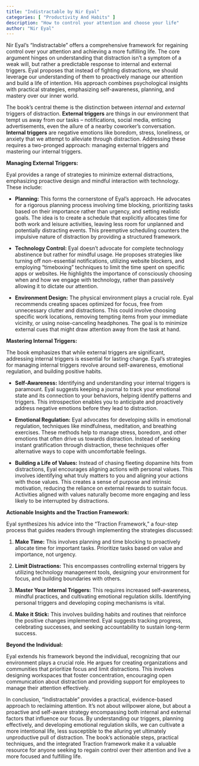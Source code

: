 ```yaml
---
title: "Indistractable by Nir Eyal"
categories: [ "Productivity And Habits" ]
description: "How to control your attention and choose your life"
author: "Nir Eyal"
---
```

Nir Eyal's "Indistractable" offers a comprehensive framework for regaining control over your attention and achieving a more fulfilling life.  The core argument hinges on understanding that distraction isn't a symptom of a weak will, but rather a predictable response to internal and external triggers.  Eyal proposes that instead of fighting distractions, we should leverage our understanding of them to proactively manage our attention and build a life of intention.  His approach combines psychological insights with practical strategies, emphasizing self-awareness, planning, and mastery over our inner world.

The book's central theme is the distinction between *internal* and *external* triggers of distraction.  **External triggers** are things in our environment that tempt us away from our tasks – notifications, social media, enticing advertisements, even the allure of a nearby coworker's conversation.  **Internal triggers** are negative emotions like boredom, stress, loneliness, or anxiety that we attempt to alleviate through distraction. Addressing these requires a two-pronged approach:  managing external triggers and mastering our internal triggers.


**Managing External Triggers:**

Eyal provides a range of strategies to minimize external distractions, emphasizing proactive design and mindful interaction with technology.  These include:

* **Planning:** This forms the cornerstone of Eyal's approach.  He advocates for a rigorous planning process involving time blocking, prioritizing tasks based on their importance rather than urgency, and setting realistic goals.  The idea is to create a schedule that explicitly allocates time for both work and leisure activities, leaving less room for unplanned and potentially distracting events.  This preemptive scheduling counters the impulsive nature of distraction by providing a structured framework.

* **Technology Control:**  Eyal doesn't advocate for complete technology abstinence but rather for mindful usage.  He proposes strategies like turning off non-essential notifications, utilizing website blockers, and employing "timeboxing" techniques to limit the time spent on specific apps or websites.  He highlights the importance of consciously choosing when and how we engage with technology, rather than passively allowing it to dictate our attention.

* **Environment Design:** The physical environment plays a crucial role.  Eyal recommends creating spaces optimized for focus, free from unnecessary clutter and distractions.  This could involve choosing specific work locations, removing tempting items from your immediate vicinity, or using noise-canceling headphones.  The goal is to minimize external cues that might draw attention away from the task at hand.


**Mastering Internal Triggers:**

The book emphasizes that while external triggers are significant, addressing internal triggers is essential for lasting change.  Eyal's strategies for managing internal triggers revolve around self-awareness, emotional regulation, and building positive habits.

* **Self-Awareness:**  Identifying and understanding your internal triggers is paramount.  Eyal suggests keeping a journal to track your emotional state and its connection to your behaviors, helping identify patterns and triggers.  This introspection enables you to anticipate and proactively address negative emotions before they lead to distraction.

* **Emotional Regulation:**  Eyal advocates for developing skills in emotional regulation, techniques like mindfulness, meditation, and breathing exercises. These methods help to manage stress, boredom, and other emotions that often drive us towards distraction.  Instead of seeking instant gratification through distraction, these techniques offer alternative ways to cope with uncomfortable feelings.

* **Building a Life of Values:**  Instead of chasing fleeting dopamine hits from distractions, Eyal encourages aligning actions with personal values.  This involves identifying what truly matters to you and aligning your actions with those values.  This creates a sense of purpose and intrinsic motivation, reducing the reliance on external rewards to sustain focus.  Activities aligned with values naturally become more engaging and less likely to be interrupted by distractions.


**Actionable Insights and the Traction Framework:**

Eyal synthesizes his advice into the "Traction Framework," a four-step process that guides readers through implementing the strategies discussed:

1. **Make Time:**  This involves planning and time blocking to proactively allocate time for important tasks.  Prioritize tasks based on value and importance, not urgency.

2. **Limit Distractions:**  This encompasses controlling external triggers by utilizing technology management tools, designing your environment for focus, and building boundaries with others.

3. **Master Your Internal Triggers:**  This requires increased self-awareness, mindful practices, and cultivating emotional regulation skills.  Identifying personal triggers and developing coping mechanisms is vital.

4. **Make it Stick:**  This involves building habits and routines that reinforce the positive changes implemented.  Eyal suggests tracking progress, celebrating successes, and seeking accountability to sustain long-term success.


**Beyond the Individual:**

Eyal extends his framework beyond the individual, recognizing that our environment plays a crucial role. He argues for creating organizations and communities that prioritize focus and limit distractions. This involves designing workspaces that foster concentration, encouraging open communication about distraction and providing support for employees to manage their attention effectively.


In conclusion, "Indistractable" provides a practical, evidence-based approach to reclaiming attention.  It's not about willpower alone, but about a proactive and self-aware strategy encompassing both internal and external factors that influence our focus.  By understanding our triggers, planning effectively, and developing emotional regulation skills, we can cultivate a more intentional life, less susceptible to the alluring yet ultimately unproductive pull of distraction.  The book's actionable steps, practical techniques, and the integrated Traction framework make it a valuable resource for anyone seeking to regain control over their attention and live a more focused and fulfilling life.

